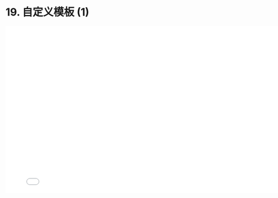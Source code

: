 # 19. 自定义模板 (1)

<iframe src="//player.bilibili.com/player.html?bvid=BV1pS4y17782&page=1"
    width="800"
    height="450"
    frameborder="0"
    allowfullscreen
    scrolling="no"
    border="0"
    framespacing="0"
    allowfullscreen="true">
</iframe>
